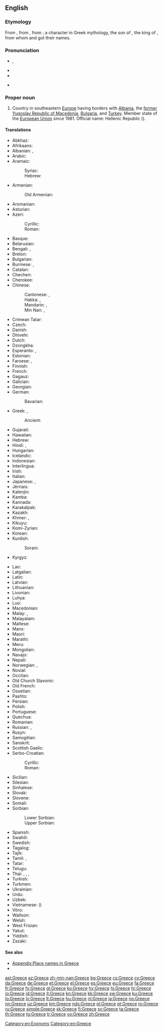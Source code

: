 {{also|greece}}
==English==
{{wikipedia}}

===Etymology===
From {{etyl|fro|en}} {{term|Grice|lang=fro}}, from {{etyl|la|en}} {{m|la|Graecia}}, from {{etyl|grc|en}} {{m|grc|Γραικός}}; a character in Greek mythology, the son of {{w|Thessalos}}, the king of {{w|Phthia}}, from whom {{m|grc|Ἑλλάς||Greece}} and {{m|grc|Ἕλληνες||the Greeks}} got their names.

===Pronunciation===
* {{enPR|grēs}}, {{IPA|/ɡɹiːs/|lang=en}}
* {{audio|en-us-Greece.ogg|Audio (US)|lang=en}}
* {{rhymes|iːs|lang=en}}
* {{homophones|lang=en|grease}} {{qualifier|in some accents}}<!--some accents pronounce this word /gri:z/ for the verb-->

===Proper noun===
{{en-proper noun}}

# Country in southeastern [[Europe]] having borders with [[Albania]], the [[former Yugoslav Republic of Macedonia]], [[Bulgaria]], and [[Turkey]]. Member state of the [[European Union]] since 1981. Official name: Hellenic Republic ({{term|Ελληνική Δημοκρατία|lang=el}}).

====Translations====
{{trans-top|Country in Southeastern Europe}}
* Abkhaz: {{t|ab|Барзентәыла|sc=Cyrl}}
* Afrikaans: {{t|af|Griekeland}}
* Albanian: {{t+|sq|Greqia|f}}, {{t|sq|Greqi|f}}
* Arabic: {{t|ar|الْيُونَانُ|m|tr=al-yūnān}}
* Aramaic:
*: Syriac: {{t|arc|ܝܘܢ|tr=Yawān|sc=Syrc}}
*: Hebrew: {{t|arc|יון|tr=Yawān|sc=Hebr}}
* Armenian: {{t+|hy|Հունաստան}}
*: Old Armenian: {{t|xcl|Յունաստան|sc=Armn}}
* Aromanian: {{t|rup|Gãrtsia}}
* Asturian: {{t+|ast|Grecia|f}}
* Azeri:
*: Cyrillic: {{t|az|Јунаныстан|sc=Cyrl}}
*: Roman: {{t+|az|Yunanıstan}}
* Basque: {{t+|eu|Grezia}}
* Belarusian: {{t|be|Грэ́цыя|f}}
* Bengali: {{t|bn|গ্রিস|tr=gris}}, {{t|bn|গ্রীস|tr=gris|sc=Beng}}
* Breton: {{t|br|Gres}}
* Bulgarian: {{t+|bg|Гъ́рция|f}}
* Burmese: {{t|my|ဂရိနိုင်ငံ|sc=Mymr}}, {{t|my|ဂရိ|sc=Mymr}}
* Catalan: {{t+|ca|Grècia|f}}
* Chechen: {{t|ce|Гlайрхойн}}
* Cherokee: {{t|chr|ᎪᎢ|tr=Goi|sc=Cher}}
* Chinese:
*: Cantonese: {{t|yue|希臘}}, {{t|yue|希腊|tr=hei1 laap6}}
*: Hakka: {{t|hak|希臘|sc=Hans}}, {{t|hak|希腊|tr=Hî-lia̍p|sc=Hans}}
*: Mandarin: {{t|cmn|希臘|sc=Hani}}, {{t+|cmn|希腊|tr=Xīlà|sc=Hani}}
*: Min Nan: {{t|nan|希臘|sc=Hans}}, {{t|nan|希腊|tr=Hi-lia̍p|sc=Hans}}
* Crimean Tatar: {{t|crh|Yunanistan}}
* Czech: {{t+|cs|Řecko|n}}
* Danish: {{t+|da|Grækenland}}
* Dhivehi: {{t|dv|ޔޫނާން|sc=Thaa}}
* Dutch: {{t+|nl|Griekenland}}
* Dzongkha: {{t|dz|གིརིསི|sc=Tibt}}
* Esperanto: {{t|eo|Grekio}}, {{t|eo|Greklando}}
* Estonian: {{t+|et|Kreeka}}
* Faroese: {{t|fo|Grikkaland|n}}, {{t|fo|Grikkland|n}}
* Finnish: {{t+|fi|Kreikka}}
* French: {{t+|fr|Grèce|f}}
* Gagauz: {{t|gag|Grețiya}}
* Galician: {{t+|gl|Grecia|f}}
* Georgian: {{t|ka|საბერძნეთი|sc=Geor}}
* German: {{t+|de|Griechenland|n}}
*: Bavarian: {{t|bar|Griachaland}}
* Greek: {{t+|el|Ελλάδα|f}} {{qualifier|[[demotic]]}}, {{t+|el|Ελλάς|f}} {{qualifier|[[Katharevousa|katharevousa]]; official}}
*: Ancient: {{t|grc|Ἑλλάς|f}}
* Gujarati: {{t|gu|ગ્રીસ|tr=grīs|sc=Gujr}}
* Hawaiian: {{t|haw|Helene}}
* Hebrew: {{t+|he|יוון|alt=יוון \ יָוָן|f|tr=yaván}}
* Hindi: {{t+|hi|ग्रीस|tr=grīs}}, {{t+|hi|यूनान|tr=yūnān}}
* Hungarian: {{t+|hu|Görögország}}
* Icelandic: {{t+|is|Grikkland|n}}
* Indonesian: {{t|id|Yunani}}
* Interlingua: {{t|ia|Grecia}}
* Irish: {{t+|ga|Gréig|f|alt=An Ghréig}}
* Italian: {{t+|it|Grecia|f}}
* Japanese: {{t+|ja|ギリシャ|tr=Girisha}}, {{t+|ja|ギリシア|tr=Girishia}}
* Jèrriais: {{t|roa-jer|Grêce|f}}
* Kalenjin: {{t|kln|Greece}}
* Kamba: {{t|kam|Greece}}
* Kannada: {{t+|kn|ಗ್ರೀಸ್|sc=Knda}}
* Karakalpak: {{t|kaa|Gretsiya}}
* Kazakh: {{t|kk|Грекия|sc=Cyrl}}
* Khmer: {{t|km|ប្រទេសក្រិក|tr=prɑteih krəc|sc=Khmr}}, {{t+|km|ក្រិក|tr=krəc|sc=Khmr}}
* Kikuyu: {{t|ki|Greece}}
* Komi-Zyrian: {{t|kpv|Эллада}}
* Korean: {{t+|ko|그리스|tr=Geuriseu|sc=Hang}}
* Kurdish:
*: Sorani: {{t|ku|یونان|tr=Yunan|sc=ku-Arab}}
* Kyrgyz: {{t|ky|Греция|sc=Cyrl}}
{{trans-mid}}
* Lao: {{t+|lo|ເກຣັກ|sc=Laoo}}
* Latgalian: {{t|ltg|Grekeja|f}}
* Latin: {{t+|la|Graecia|f}}
* Latvian: {{t+|lv|Grieķija|f}}
* Lithuanian: {{t+|lt|Graikija|f}}
* Livonian: {{t|liv|Grīekmō}}
* Luhya: {{t|luy|Greece}}
* Luo: {{t|luo|Greece}}
* Macedonian: {{t+|mk|Грција|f}}
* Malay: {{t|ms|Greece}}, {{t|ms|Yunani}}
* Malayalam: {{t+|ml|ഗ്രീസ്|sc=Mlym}}
* Maltese: {{t|mt|[[il]]-[[Greċja]]}}
* Manx: {{t|gv|Greag|f|alt=Yn Ghreag}}
* Maori: {{t|mi|Kirihi}}
* Marathi: {{t|mr|ग्रीस|tr=grīs|sc=Deva}}
* Meru: {{t|mer|Greece}}
* Mongolian: {{t+|mn|Грек}}
* Navajo: {{t|nv|Gwíík Dineʼé bikéyah}}
* Nepali: {{t|ne|ग्रीस|tr=grīs|sc=Deva}}
* Norwegian: {{t+|no|Hellas}}, {{t|no|Grekenland}}
* Novial: {{t|nov|Grekia}}
* Occitan: {{t+|oc|Grècia|f}}
* Old Church Slavonic: {{t|cu|Грьци|p}}
* Old French: {{t|fro|Grece|f}}
* Ossetian: {{t|os|Грекъ}}
* Pashto: {{t|ps|يونان|tr=Yunân|sc=ps-Arab}}
* Persian: {{t+|fa|یونان|tr=Yunân}}
* Polish: {{t+|pl|Grecja|f}}
* Portuguese: {{t+|pt|Grécia|f}}
* Quechua: {{t|qu|Grisya}}
* Romanian: {{t+|ro|Grecia|f}}
* Russian: {{t+|ru|Гре́ция|f}}, {{qualifier|poetic}} {{t|ru|Элла́да|f}}
* Rusyn: {{t|rue|Ґре́ція|f}}
* Samogitian: {{t|sgs|Graikėjė|f}}
* Sanskrit: {{t|sa|यवनदेशः|tr=yavanadeśaḥ|sc=Deva}}
* Scottish Gaelic: {{t|gd|A' Ghrèig|f}}
* Serbo-Croatian:
*: Cyrillic: {{t|sh|Грчка|f|sc=Cyrl}}
*: Roman: {{t+|sh|Grčka|f}}
* Sicilian: {{t|scn|Grecia|f}}
* Silesian: {{t|szl|Grecyjo|f}}
* Sinhalese: {{t|si|ග්‍රීසිය|sc=Sinh}}
* Slovak: {{t|sk|Grécko|n}}
* Slovene: {{t|sl|Gŕčija|f}}
* Somali: {{t|so|Giriig}}
* Sorbian:
*: Lower Sorbian: {{t|dsb|Grichiska|f}}
*: Upper Sorbian: {{t|hsb|Grjekska|f}}
* Spanish: {{t+|es|Grecia|f}}
* Swahili: {{t+|sw|Ugiriki}}
* Swedish: {{t+|sv|Grekland}}
* Tagalog: {{t|tl|Gresya}}
* Tajik: {{t+|tg|Юнон}}
* Tamil: {{t|ta|கிரேக்க நாடு|sc=Taml}}, {{t|ta|கிரீஸ்|sc=Taml}}
* Tatar: {{t|tt|Греция}}
* Telugu: {{t+|te|గ్రీస్|sc=Telu}}
* Thai: {{t+|th|กรีซ|tr=grèet}}, {{t+|th|กรีก|tr=grèek}}, {{t|th|ประเทศกรีซ|tr=bpràtêt grèet}}, {{t|th|ประเทศกรีก|tr=bpràtêt grèek}}
* Turkish: {{t+|tr|Yunanistan}}
* Turkmen: {{t|tk|Gresiýa}}
* Ukrainian: {{t+|uk|Гре́ція|f}}
* Urdu: {{t|ur|یونان|tr=yūnān}}
* Uzbek: {{t+|uz|Yunoniston}}
* Vietnamese: {{t|vi|Hy Lạp}} ({{t|vi|希臘|sc=Hani}})
* Võro: {{t|vro|Kriika}}
* Walloon: {{t|wa|Grece}}
* Welsh: {{t+|cy|Groeg|f}}
* West Frisian: {{t+|fy|Grikelân}}
* Yakut: {{t|sah|Греция|sc=Cyrl}}
* Yiddish: {{t|yi|גריכנלאַנד|n|tr=grikhnland|sc=Hebr}}
* Zazaki: {{qualifier|Southern Zazaki}} {{t|zza|Yunanıstan}}
{{trans-bottom}}

====See also====
* [[Appendix:Place names in Greece]]
* {{list:countries of Europe/en}}

[[Category:en:Exonyms]]
[[Category:en:Greece]]

[[ast:Greece]]
[[az:Greece]]
[[zh-min-nan:Greece]]
[[bg:Greece]]
[[cs:Greece]]
[[cy:Greece]]
[[da:Greece]]
[[de:Greece]]
[[et:Greece]]
[[el:Greece]]
[[es:Greece]]
[[eu:Greece]]
[[fa:Greece]]
[[fr:Greece]]
[[fy:Greece]]
[[gl:Greece]]
[[ko:Greece]]
[[hy:Greece]]
[[hi:Greece]]
[[hr:Greece]]
[[io:Greece]]
[[id:Greece]]
[[it:Greece]]
[[kn:Greece]]
[[kk:Greece]]
[[sw:Greece]]
[[ku:Greece]]
[[lo:Greece]]
[[lv:Greece]]
[[lt:Greece]]
[[hu:Greece]]
[[nl:Greece]]
[[ja:Greece]]
[[no:Greece]]
[[nn:Greece]]
[[uz:Greece]]
[[km:Greece]]
[[nds:Greece]]
[[pl:Greece]]
[[pt:Greece]]
[[ro:Greece]]
[[ru:Greece]]
[[simple:Greece]]
[[sk:Greece]]
[[fi:Greece]]
[[sv:Greece]]
[[ta:Greece]]
[[th:Greece]]
[[tg:Greece]]
[[tr:Greece]]
[[vo:Greece]]
[[zh:Greece]]